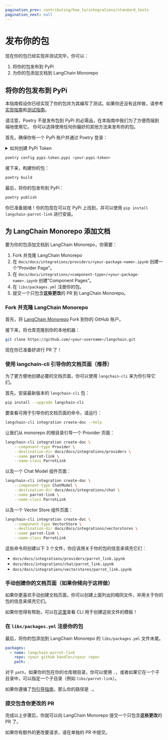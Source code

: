```yaml
---
pagination_prev: contributing/how_to/integrations/standard_tests
pagination_next: null
---
```


# 发布你的包

现在你的包已经实现并测试完毕，你可以：

1. 将你的包发布到 PyPi
2. 为你的包添加文档到 LangChain Monorepo

## 将你的包发布到 PyPi

本指南假设你已经实现了你的包并为其编写了测试。如果你还没有这样做，请参考[实现指南](../package)和[测试指南](../standard_tests)。

请注意，Poetry 不是发布包到 PyPi 的必需品，在本指南中我们为了方便而端到端地使用它。
你可以选择使用任何你偏好的其他方法来发布你的包。

首先，确保你有一个 PyPi 账户并通过 Poetry 登录：

<details>
    <summary>如何创建 PyPi Token</summary>

1. 前往 [PyPi 网站](https://pypi.org/)并创建一个账户。
2. 点击 PyPi 发送给你的链接以验证你的电子邮件地址。
3. 前往你的账户设置并点击“生成恢复码”以启用 2FA。要生成 API token，你**必须**当前已启用 2FA。
4. 前往你的账户设置并[生成新的 API token](https://pypi.org/manage/account/token/)。

</details>

```bash
poetry config pypi-token.pypi <your-pypi-token>
```

接下来，构建你的包：

```bash
poetry build
```

最后，将你的包发布到 PyPi：

```bash
poetry publish
```

你已准备就绪！你的包现在可以在 PyPi 上找到，并可以使用 `pip install langchain-parrot-link` 进行安装。

## 为 LangChain Monorepo 添加文档

要为你的包添加文档到 LangChain Monorepo，你需要：

1. Fork 并克隆 LangChain Monorepo
2. 在 `docs/docs/integrations/providers/<your-package-name>.ipynb` 创建一个“Provider Page”。
3. 在 `docs/docs/integrations/<component-type>/<your-package-name>.ipynb` 创建“Component Pages”。
4. 在 `libs/packages.yml` 注册你的包。
5. 提交一个只包含**这些更改**的 PR 到 LangChain Monorepo。

### Fork 并克隆 LangChain Monorepo

首先，将 [LangChain Monorepo](https://github.com/langchain-ai/langchain) Fork 到你的 GitHub 账户。

接下来，将仓库克隆到你的本地机器：

```bash
git clone https://github.com/<your-username>/langchain.git
```

现在你已准备好进行 PR 了！

### 使用 langchain-cli 引导你的文档页面（推荐）

为了更方便地创建必要的文档页面，你可以使用 `langchain-cli` 来为你引导它们。

首先，安装最新版本的 `langchain-cli` 包：

```bash
pip install --upgrade langchain-cli
```

要查看可用于引导你的文档页面的命令，请运行：

```bash
langchain-cli integration create-doc --help
```

让我们从 monorepo 的根目录引导一个 Provider 页面：

```bash
langchain-cli integration create-doc \
    --component-type Provider \
    --destination-dir docs/docs/integrations/providers \
    --name parrot-link \
    --name-class ParrotLink
```

以及一个 Chat Model 组件页面：

```bash
langchain-cli integration create-doc \
    --component-type ChatModel \
    --destination-dir docs/docs/integrations/chat \
    --name parrot-link \
    --name-class ParrotLink
```

以及一个 Vector Store 组件页面：

```bash
langchain-cli integration create-doc \
    --component-type VectorStore \
    --destination-dir docs/docs/integrations/vectorstores \
    --name parrot-link \
    --name-class ParrotLink
```

这些命令将创建以下 3 个文件，你应该用关于你的包的信息来填充它们：

- `docs/docs/integrations/providers/parrot_link.ipynb`
- `docs/docs/integrations/chat/parrot_link.ipynb`
- `docs/docs/integrations/vectorstores/parrot_link.ipynb`

### 手动创建你的文档页面（如果你倾向于这样做）

如果你更喜欢手动创建文档页面，你可以创建上面列出的相同文件，并用关于你的包的信息来填充它们。

如果你觉得有帮助，可以在[这里](https://github.com/langchain-ai/langchain/tree/master/libs/cli/langchain_cli/integration_template/docs)查看 CLI 用于创建这些文件的模板！

### 在 `libs/packages.yml` 注册你的包

最后，将你的包添加到 LangChain Monorepo 的 `libs/packages.yml` 文件末尾。

```yaml
packages:
  - name: langchain-parrot-link
    repo: <your github handle>/<your repo>
    path: .
```

对于 `path`，如果你的包在你的仓库根目录，你可以使用 `.`，或者如果它在一个子目录中，可以指定一个子目录（例如 `libs/parrot-link`）。

如果你遵循了[包引导指南](../package)，那么你的路径是 `.`。

### 提交包含你更改的 PR

完成以上步骤后，你就可以向 LangChain Monorepo 提交一个只包含**这些更改**的 PR 了。

如果你有额外的更改要请求，请在单独的 PR 中提交。
